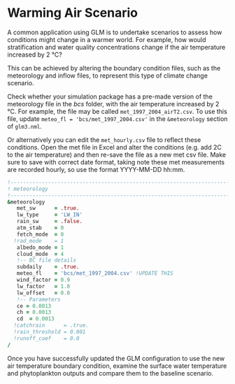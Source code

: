 # Warming Air Scenario

A common application using GLM is to undertake scenarios to assess how conditions might change in a warmer world. For example, how would stratification and water quality concentrations change if the air temperature increased by 2 °C?

This can be achieved by altering the boundary condition files, such as the meteorology and inflow files, to represent this type of climate change scenario.

Check whether your simulation package has a pre-made version of the meteorology file in the *bcs* folder, with the air temperature increased by 2 °C. For example, the file may be called `met_1997_2004_airT2.csv`. To use this file, update `meteo_fl = 'bcs/met_1997_2004.csv'` in the `&meteorology` section of `glm3.nml`.

Or alternatively you can edit the `met_hourly.csv` file to reflect these conditions. Open the met file in Excel and alter the conditions (e.g. add 2C to the air temperature) and then re-save the file as a new met csv file. Make sure to save with correct date format, taking note these met measurements are recorded hourly, so use the format YYYY-MM-DD hh:mm.


``` fortran
!-------------------------------------------------------------------------------
! meteorology
!-------------------------------------------------------------------------------
&meteorology
   met_sw      = .true.
   lw_type     = 'LW_IN'
   rain_sw     = .false.
   atm_stab    = 0
   fetch_mode  = 0
  !rad_mode    = 1
   albedo_mode = 1
   cloud_mode  = 4
   !-- BC file details
   subdaily    = .true.
   meteo_fl    = 'bcs/met_1997_2004.csv' !UPDATE THIS
   wind_factor = 0.9
   lw_factor   = 1.0
   lw_offset   = 0.0
   !-- Parameters
   ce = 0.0013
   ch = 0.0013
   cd  = 0.0013
  !catchrain      = .true.
  !rain_threshold = 0.001
  !runoff_coef    = 0.0
/
```

Once you have successfully updated the GLM configuration to use the new air temperature boundary condition, examine the surface water temperature and phytoplankton outputs and compare them to the baseline scenario. 
